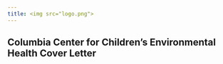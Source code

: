 ```yaml
---
title: <img src="logo.png">
---
```


## Columbia Center for Children's Environmental Health Cover Letter

